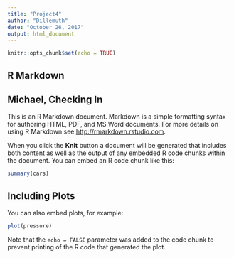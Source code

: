 ```yaml
---
title: "Project4"
author: "Dillemuth"
date: "October 26, 2017"
output: html_document
---
```


```r
knitr::opts_chunk$set(echo = TRUE)
```

## R Markdown

## Michael, Checking In


This is an R Markdown document. Markdown is a simple formatting syntax for authoring HTML, PDF, and MS Word documents. For more details on using R Markdown see <http://rmarkdown.rstudio.com>.

When you click the **Knit** button a document will be generated that includes both content as well as the output of any embedded R code chunks within the document. You can embed an R code chunk like this:

```r
summary(cars)
```

## Including Plots

You can also embed plots, for example:

```r
plot(pressure)
```

Note that the `echo = FALSE` parameter was added to the code chunk to prevent printing of the R code that generated the plot.
